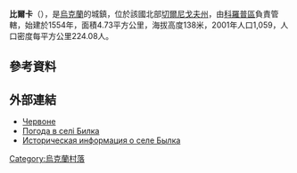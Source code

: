 {{coord|51|28|26|N|33|5|0|E|scale:100000|display=title}}

'''比爾卡'''（{{lang-uk|Билка}}），是[[烏克蘭|烏克蘭]]的城鎮，位於該國北部[[切爾尼戈夫州|切爾尼戈夫州]]，由[[科羅普區|科羅普區]]負責管轄，始建於1554年，面積4.73平方公里，海拔高度138米，2001年人口1,059，人口密度每平方公里224.08人。

==參考資料==
{{reflist}}

==外部連結==
* [http://w1.c1.rada.gov.ua/pls/z7502/A005?rdat1=15.04.2014&rf7571=40269 Червоне]
* [http://weather.in.ua/ua/chernigovskaja/28005 Погода в селі Билка] {{Wayback|url=http://weather.in.ua/ua/chernigovskaja/28005 |date=20160821185035 }}
* [http://surnameindex.info/info/chernigov/krolevets/bylka/index.html Историческая информация о селе Былка] {{Wayback|url=http://surnameindex.info/info/chernigov/krolevets/bylka/index.html |date=20171223231503 }} {{ref-ru}}

{{Ukraine-geo-stub}}
[[Category:烏克蘭村落|Category:烏克蘭村落]]